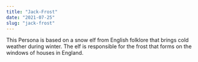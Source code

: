 ---
title: "Jack-Frost"
date: "2021-07-25"
slug: "jack-frost"
---
This Persona is based on a snow elf from English folklore that brings cold weather during winter. The elf is responsible for the frost that forms on the windows of houses in England.
